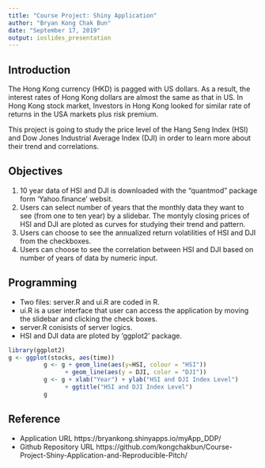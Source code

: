 ---
title: "Course Project: Shiny Application"
author: "Bryan Kong Chak Bun"
date: "September 17, 2019"
output: ioslides_presentation
---


## Introduction
The Hong Kong currency (HKD) is pagged with US dollars.  As a result, the interest rates of Hong Kong dollars are almost the same as that in US.  In Hong Kong stock market, Investors in Hong Kong looked for similar rate of returns in the USA markets plus risk premium.  

This project is going to study the price level of the Hang Seng Index (HSI) and Dow Jones Industrial Average Index (DJI) in order to learn more about their trend and correlations.

## Objectives
1. 10 year data of HSI and DJI is downloaded with the "quantmod" package form 'Yahoo.finance' websit.
2. Users can select number of years that the monthly data they want to see (from  one to ten year) by a slidebar. The montyly closing prices of HSI and DJI are ploted as curves for studying their trend and pattern.
3. Users can choose to see the annualized return volatilities of HSI and DJI from the checkboxes.
4. Users can choose to see the correlation between HSI and DJI based on number of years of data by numeric input.

## Programming
- Two files: server.R and ui.R are coded in R.
- ui.R is a user interface that user can access the application by moving the slidebar and clicking the check boxes.
- server.R conisists of server logics.
- HSI and DJI data are ploted by 'ggplot2' package.
```{r, eval = FALSE}
library(ggplot2)
g <- ggplot(stocks, aes(time))
          g <- g + geom_line(aes(y=HSI, colour = "HSI")) 
                + geom_line(aes(y = DJI, color = "DJI"))
          g <- g + xlab("Year") + ylab("HSI and DJI Index Level") 
                + ggtitle("HSI and DJI Index Level")
          g
```

## Reference
- Application URL https://bryankong.shinyapps.io/myApp_DDP/
- Github Repository URL https://github.com/kongchakbun/Course-Project-Shiny-Application-and-Reproducible-Pitch/
